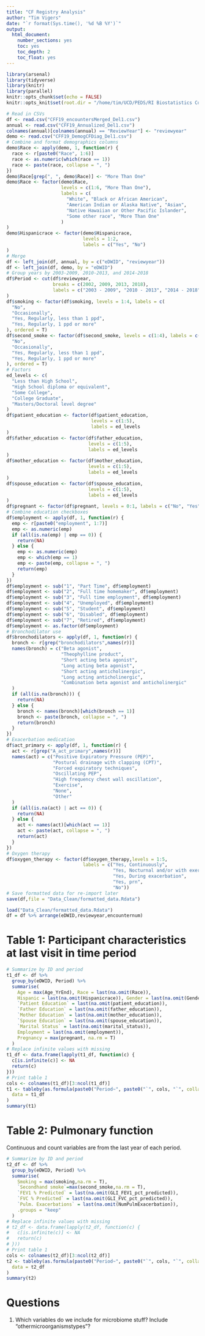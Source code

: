 ```yaml
---
title: "CF Registry Analysis"
author: "Tim Vigers"
date: "`r format(Sys.time(), '%d %B %Y')`"
output:
  html_document:
    number_sections: yes
    toc: yes
    toc_depth: 2
    toc_float: yes
---
```


```r
library(arsenal)
library(tidyverse)
library(knitr)
library(parallel)
knitr::opts_chunk$set(echo = FALSE)
knitr::opts_knit$set(root.dir = "/home/tim/UCD/PEDS/RI Biostatistics Core/Shared/Shared Projects/Laura/Peds Endo/Christine Chan/CF registry data")
```

```r
# Read in CSVs
df <- read.csv("CFF19_encountersMerged_Del1.csv")
annual <- read.csv("CFF19_Annualized_Del1.csv")
colnames(annual)[colnames(annual) == "ReviewYear"] <- "reviewyear"
demo <- read.csv("CFF19_DemogCFDiag_Del1.csv")
# Combine and format demographics columns
demo$Race <- apply(demo, 1, function(r) {
  race <- r[paste0("Race", 1:6)]
  race <- as.numeric(which(race == 1))
  race <- paste(race, collapse = ", ")
})
demo$Race[grep(", ", demo$Race)] <- "More Than One"
demo$Race <- factor(demo$Race,
                    levels = c(1:6, "More Than One"),
                    labels = c(
                      "White", "Black or African American",
                      "American Indian or Alaska Native", "Asian",
                      "Native Hawaiian or Other Pacific Islander",
                      "Some other race", "More Than One"
                    )
)
demo$Hispanicrace <- factor(demo$Hispanicrace,
                            levels = 1:2,
                            labels = c("Yes", "No")
)
# Merge
df <- left_join(df, annual, by = c("eDWID", "reviewyear"))
df <- left_join(df, demo, by = "eDWID")
# Group years by 2003-2009, 2010-2013, and 2014-2018
df$Period <- cut(df$reviewyear,
                 breaks = c(2002, 2009, 2013, 2018),
                 labels = c("2003 - 2009", "2010 - 2013", "2014 - 2018")
)
df$smoking <- factor(df$smoking, levels = 1:4, labels = c(
  "No",
  "Occasionally",
  "Yes, Regularly, less than 1 ppd",
  "Yes, Regularly, 1 ppd or more"
), ordered = T)
df$second_smoke <- factor(df$second_smoke, levels = c(1:4), labels = c(
  "No",
  "Occasionally",
  "Yes, Regularly, less than 1 ppd",
  "Yes, Regularly, 1 ppd or more"
), ordered = T)
# Factors
ed_levels <- c(
  "Less than High School",
  "High School diploma or equivalent",
  "Some College",
  "College Graduate",
  "Masters/Doctoral level degree"
)
df$patient_education <- factor(df$patient_education,
                               levels = c(1:5),
                               labels = ed_levels
)
df$father_education <- factor(df$father_education,
                              levels = c(1:5),
                              labels = ed_levels
)
df$mother_education <- factor(df$mother_education,
                              levels = c(1:5),
                              labels = ed_levels
)
df$spouse_education <- factor(df$spouse_education,
                              levels = c(1:5),
                              labels = ed_levels
)
df$pregnant <- factor(df$pregnant, levels = 0:1, labels = c("No", "Yes"), ordered = T)
# Combine education checkboxes
df$employment <- apply(df, 1, function(r) {
  emp <- r[paste0("employment", 1:7)]
  emp <- as.numeric(emp)
  if (all(is.na(emp) | emp == 0)) {
    return(NA)
  } else {
    emp <- as.numeric(emp)
    emp <- which(emp == 1)
    emp <- paste(emp, collapse = ", ")
    return(emp)
  }
})
df$employment <- sub("1", "Part Time", df$employment)
df$employment <- sub("2", "Full time homemaker", df$employment)
df$employment <- sub("3", "Full time employment", df$employment)
df$employment <- sub("4", "Unemployed", df$employment)
df$employment <- sub("5", "Student", df$employment)
df$employment <- sub("6", "Disabled", df$employment)
df$employment <- sub("7", "Retired", df$employment)
df$employment <- as.factor(df$employment)
# Bronchodilator use
df$bronchodilators <- apply(df, 1, function(r) {
  bronch <- r[grep("bronchodilators",names(r))]
  names(bronch) = c("Beta agonist",
                    "Theophylline product",
                    "Short acting beta agonist",
                    "Long acting beta agonist",
                    "Short acting anticholinergic",
                    "Long acting anticholinergic",
                    "Combination beta agonist and anticholinergic"
  )
  if (all(is.na(bronch))) {
    return(NA)
  } else {
    bronch <- names(bronch)[which(bronch == 1)]
    bronch <- paste(bronch, collapse = ", ")
    return(bronch)
  }
})
# Exacerbation medication
df$act_primary <- apply(df, 1, function(r) {
  act <- r[grep("A_act_primary",names(r))]
  names(act) = c("Positive Expiratory Pressure (PEP)",
                 "Postural drainage with clapping (CPT)",
                 "Forced expiratory techniques",
                 "Oscillating PEP",
                 "High frequency chest wall oscillation",
                 "Exercise",
                 "None",
                 "Other"
  )
  if (all(is.na(act) | act == 0)) {
    return(NA)
  } else {
    act <- names(act)[which(act == 1)]
    act <- paste(act, collapse = ", ")
    return(act)
  }
})
# Oxygen therapy
df$oxygen_therapy <- factor(df$oxygen_therapy,levels = 1:5,
                            labels = c("Yes, Continuously",
                                       "Yes, Nocturnal and/or with exertion",
                                       "Yes, During exacerbation",
                                       "Yes, prn",
                                       "No"))
# Save formatted data for re-import later
save(df,file = "Data_Clean/formatted_data.Rdata")
```

```r
load("Data_Clean/formatted_data.Rdata")
df = df %>% arrange(eDWID,reviewyear,encounternum)
```

# Table 1: Participant characteristics at last visit in time period

```r
# Summarize by ID and period
t1_df <- df %>%
  group_by(eDWID, Period) %>%
  summarise(
    Age = max(Age_YrEnd), Race = last(na.omit(Race)),
    Hispanic = last(na.omit(Hispanicrace)), Gender = last(na.omit(Gender)),
    `Patient Education` = last(na.omit(patient_education)),
    `Father Education` = last(na.omit(father_education)),
    `Mother Education` = last(na.omit(mother_education)),
    `Spouse Education` = last(na.omit(spouse_education)),
    `Marital Status` = last(na.omit(marital_status)),
    Employment = last(na.omit(employment)),
    Pregnancy = max(pregnant, na.rm = T)
  )
# Replace infinite values with missing
t1_df <- data.frame(lapply(t1_df, function(c) {
  c[is.infinite(c)] <- NA
  return(c)
}))
# Print table 1
cols <- colnames(t1_df)[3:ncol(t1_df)]
t1 <- tableby(as.formula(paste0("Period~", paste0("`", cols, "`", collapse = "+"))),
  data = t1_df
)
summary(t1)
```


# Table 2: Pulmonary function

Continuous and count variables are from the last year of each period.

```r
# Summarize by ID and period
t2_df <- df %>%
  group_by(eDWID, Period) %>%
  summarise(
    Smoking = max(smoking,na.rm = T),
    `Secondhand smoke`=max(second_smoke,na.rm = T),
    `FEV1 % Predicted` = last(na.omit(GLI_FEV1_pct_predicted)),
    `FVC % Predicted` = last(na.omit(GLI_FVC_pct_predicted)),
    `Pulm. Exacerbations` = last(na.omit(NumPulmExacerbation)),
    .groups = "keep"
  )
# Replace infinite values with missing
# t2_df <- data.frame(lapply(t2_df, function(c) {
#   c[is.infinite(c)] <- NA
#   return(c)
# }))
# Print table 1
cols <- colnames(t2_df)[3:ncol(t2_df)]
t2 <- tableby(as.formula(paste0("Period~", paste0("`", cols, "`", collapse = "+"))),
  data = t2_df
)
summary(t2)
```

# Questions

1. Which variables do we include for microbiome stuff? Include "othermicroorganismstypes"?

